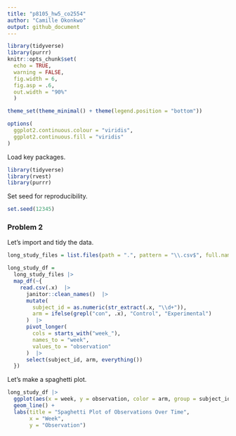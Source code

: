 ```yaml
---
title: "p8105_hw5_co2554"
author: "Camille Okonkwo"
output: github_document
---
```


```r
library(tidyverse)
library(purrr)
knitr::opts_chunk$set(
  echo = TRUE, 
  warning = FALSE,
  fig.width = 6, 
  fig.asp = .6, 
  out.width = "90%"
  )

theme_set(theme_minimal() + theme(legend.position = "bottom"))

options(
  ggplot2.continuous.colour = "viridis",
  ggplot2.continuous.fill = "viridis"
)
```

Load key packages.

```r
library(tidyverse)
library(rvest)
library(purrr)
```

Set seed for reproducibility.

```r
set.seed(12345)
```

### Problem 2

Let's import and tidy the data.

```r
long_study_files = list.files(path = ".", pattern = "\\.csv$", full.names = TRUE)

long_study_df =
  long_study_files |> 
  map_df(~{
    read.csv(.x)  |> 
      janitor::clean_names()  |> 
      mutate(
        subject_id = as.numeric(str_extract(.x, "\\d+")),
        arm = ifelse(grepl("con", .x), "Control", "Experimental")
      )  |> 
      pivot_longer(
        cols = starts_with("week_"),
        names_to = "week", 
        values_to = "observation"
      )  |> 
      select(subject_id, arm, everything())
  })
```

Let's make a spaghetti plot.
```r
long_study_df |> 
  ggplot(aes(x = week, y = observation, color = arm, group = subject_id)) +
  geom_line() +
  labs(title = "Spaghetti Plot of Observations Over Time",
       x = "Week",
       y = "Observation")
```

